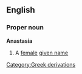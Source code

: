 ==English==
===Proper noun===
{{wikipedia}}
'''Anastasia'''
#A [[female]] [[given name]]
[[Category:Greek derivations]]